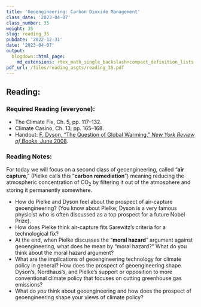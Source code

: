 ```yaml
---
title: 'Geoengineering: Carbon Dioxide Management'
class_date: '2023-04-07'
class_number: 35
weight: 35
slug: reading_35
pubdate: '2022-12-31'
date: '2023-04-07'
output:
  blogdown::html_page:
    md_extensions: +tex_math_single_backslash+compact_definition_lists
pdf_url: /files/reading_asgts/reading_35.pdf
---
```

## Reading:

### Required Reading (everyone):

* The Climate Fix, Ch. 5, pp. 117--132.
* Climate Casino, Ch. 13, pp. 165--168.
* Handout: [F. Dyson, "The Question of Global Warming," _New York Review of Books_, June 2008](/files/reading_handouts/Dyson-GlobalWarming-2008.pdf){target="_blank"}.

### Reading Notes:

For today we will focus on a second class of geoengineering, called "**air capture**," (Pielke calls this "**carbon remediation**") meaning reducing the atmospheric concentration of CO~2~ by filtering it out of the atmosphere and storing it permanently somewhere.

* How do Pielke and Dyson feel about the prospect of air-capture geoengineering? (You know about Pielke; Dyson is a very famous physicist who is often discussed as a top prospect for a future Nobel Prize).
* How does Pielke think air-capture fits Sarewitz's criteria for a technological fix?
* At the end, when Pielke discusses the "**moral hazard**" argument against geoengineering, what does he mean by "moral hazard?" What do you think about the moral hazard argument?
* What are the implications of geoengineering technology for climate policy in general? How does the prospect of geoengineering shape Dyson's, Nordhaus's, and Pielke's support or opposition to more conventional climate policy that focuses on cutting greenhouse gas emissions?
* What do _you_ think about geoengineering and how does the prospect of geoengineering shape your views of climate policy?
